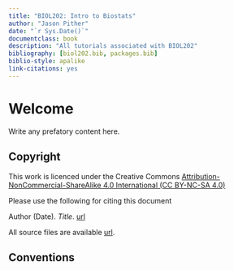 ```yaml
--- 
title: "BIOL202: Intro to Biostats"
author: "Jason Pither"
date: "`r Sys.Date()`"
documentclass: book
description: "All tutorials associated with BIOL202"
bibliography: [biol202.bib, packages.bib]
biblio-style: apalike
link-citations: yes
---
```


# Welcome {-}

Write any prefatory content here.

## Copyright {-}

This work is licenced under the Creative Commons [Attribution-NonCommercial-ShareAlike 4.0 International (CC BY-NC-SA 4.0)](https://creativecommons.org/licenses/by-nc-sa/4.0/)

Please use the following for citing this document

Author (Date). *Title*. [url]()

All source files are available [url]().

## Conventions {-}